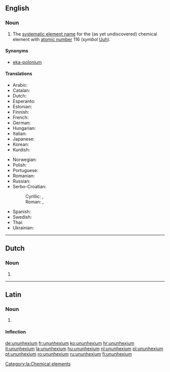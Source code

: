 ==English==

{{elements|Uuh|ununpentium|Uup|ununseptium|Uus}}

===Noun===
{{en-noun|-}}
{{wikipedia}}

# The [[systematic element name]] for the (as yet undiscovered) chemical element with [[atomic number]] 116 (''symbol'' [[Uuh]]).

====Synonyms====
* [[eka-polonium]]

====Translations====
{{trans-top|element with atomic number 116}}
* Arabic: {{t-|ar|أنون هيكسيوم|tr=’unun híksiyum|m}}
* Catalan: {{t-|ca|ununhexi|m}}
* Dutch: {{t+|nl|ununhexium|n}}
* Esperanto: {{t-|eo|ununheksio}}
* Estonian: {{t-|et|ununheksium}}
* Finnish: {{t-|fi|ununheksium}}
* French: {{t+|fr|ununhexium|m}}
* German: {{t+|de|Ununhexium|n}}
* Hungarian: {{t+|hu|ununhexium}}
* Italian: {{t+|it|ununhexio|m}}
* Japanese: {{t-|ja|ウンウンヘキシウム|ununhekishiumu}}
* Korean: {{t-|ko|우눈헥슘|tr=ununheksyum|sc=Hang}}
* Kurdish: {{t|ku|ûnûnheksiyûm}}
{{trans-mid}}
* Norwegian: {{t-|no|ununhexium}}
* Polish: {{t+|pl|ununhexium|m}}
* Portuguese: {{t-|pt|ununhéxio|m}}
* Romanian: {{t+|ro|ununhexiu|n}}
* Russian: {{t+|ru|унунгексий|unungéksij|m}}
* Serbo-Croatian:
*: Cyrillic: {{t-|sh|унунхексиј|m|sc=Cyrl}}, {{t-|sh|унунхексијум|m|sc=Cyrl}}
*: Roman: {{t-|sh|ununheksij|m}}, {{t-|sh|ununheksijum|m}}
* Spanish: {{t+|es|ununhexio|m}}
* Swedish: {{t-|sv|ununhexium}}
* Thai: {{t-|th|อูนอูนเฮกเซียม|tr=ūnūnhēgàsiam}}
* Ukrainian: {{t-|uk|унунгексій|m|tr=ununhéksij}}
{{trans-bottom}}

----

==Dutch==
{{wikipedia|lang=nl}}
{{elements|Uuh|ununpentium|Uup|ununseptium|Uus|lang=nl}}

===Noun===
{{nl-noun|n|-|-}}

# {{l|en|ununhexium}}

----

==Latin==
{{wikipedia|lang=la}}

===Noun===
{{la-noun|ūnūnhexium|ununhexii|ūnūnhexiī|n|second}}

# {{l|en|ununhexium}}

====Inflection====
{{la-decl-2nd-N|ununhexi|ūnūnhexi}}

[[Category:la:Chemical elements]]

[[de:ununhexium]]
[[fr:ununhexium]]
[[ko:ununhexium]]
[[hr:ununhexium]]
[[it:ununhexium]]
[[la:ununhexium]]
[[hu:ununhexium]]
[[nl:ununhexium]]
[[pl:ununhexium]]
[[pt:ununhexium]]
[[ro:ununhexium]]
[[ru:ununhexium]]
[[fi:ununhexium]]